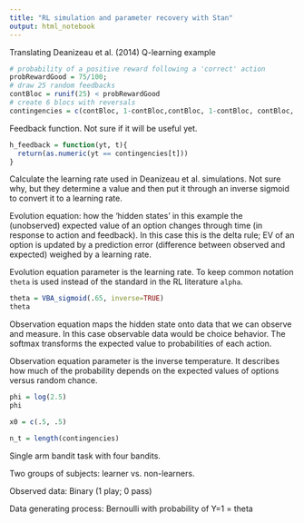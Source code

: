 ```yaml
---
title: "RL simulation and parameter recovery with Stan"
output: html_notebook
---
```


Translating Deanizeau et al. (2014) Q-learning example

```r
# probability of a positive reward following a 'correct' action 
probRewardGood = 75/100;
# draw 25 random feedbacks
contBloc = runif(25) < probRewardGood
# create 6 blocs with reversals
contingencies = c(contBloc, 1-contBloc,contBloc, 1-contBloc, contBloc, 1-contBloc)
```

Feedback function. Not sure if it will be useful yet.   

```r
h_feedback = function(yt, t){
  return(as.numeric(yt == contingencies[t]))
}
```

Calculate the learning rate used in Deanizeau et al. simulations. Not sure why, but they determine a value and then put it through an inverse sigmoid to convert it to a learning rate.

Evolution equation: how the 'hidden states' in this example the (unobserved) expected value of an option changes through time (in response to action and feedback). In this case this is the delta rule; EV of an option is updated by a prediction error (difference between observed and expected) weighed by a learning rate.  

Evolution equation parameter is the learning rate. To keep common notation `theta` is used instead of the standard in the RL literature `alpha`.

```r
theta = VBA_sigmoid(.65, inverse=TRUE)
theta
```

Observation equation maps the hidden state onto data that we can observe and measure. In this case observable data would be choice behavior. The softmax transforms the expected value to probabilities of each action.

Observation equation parameter is the inverse temperature. It describes how much of the probability depends on the expected values of options versus random chance.

```r
phi = log(2.5)
phi
```

```r
x0 = c(.5, .5)
```

```r
n_t = length(contingencies)
```

Single arm bandit task with four bandits.

Two groups of subjects: learner vs. non-learners.

Observed data: Binary (1 play; 0 pass)

Data generating process: Bernoulli with probability of Y=1 = theta
